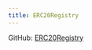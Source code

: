 ```yaml
---
title: ERC20Registry
---
```


GitHub: [ERC20Registry](https://github.com/initia-labs/initia-evm-contracts/blob/main/src/ERC20Registry.sol)